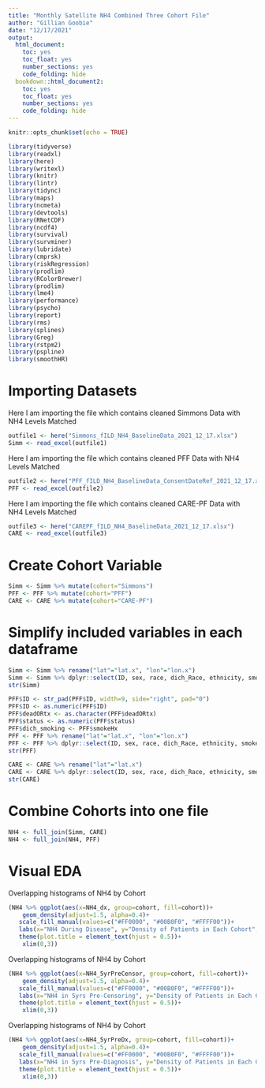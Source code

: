 ```yaml
---
title: "Monthly Satellite NH4 Combined Three Cohort File"
author: "Gillian Goobie"
date: "12/17/2021"
output: 
  html_document: 
    toc: yes
    toc_float: yes
    number_sections: yes
    code_folding: hide
  bookdown::html_document2:
    toc: yes
    toc_float: yes
    number_sections: yes
    code_folding: hide
---
```


```r
knitr::opts_chunk$set(echo = TRUE)
```

```r
library(tidyverse)
library(readxl)
library(here)
library(writexl)
library(knitr)
library(lintr)
library(tidync)
library(maps)
library(ncmeta)
library(devtools)
library(RNetCDF)
library(ncdf4)
library(survival)
library(survminer)
library(lubridate)
library(cmprsk)
library(riskRegression)
library(prodlim)
library(RColorBrewer)
library(prodlim)
library(lme4)
library(performance)
library(psycho)
library(report)
library(rms)
library(splines)
library(Greg)
library(rstpm2)
library(pspline)
library(smoothHR)
```

# Importing Datasets
Here I am importing the file which contains cleaned Simmons Data with NH4 Levels Matched
```r
outfile1 <- here("Simmons_fILD_NH4_BaselineData_2021_12_17.xlsx")
Simm <- read_excel(outfile1)
```

Here I am importing the file which contains cleaned PFF Data with NH4 Levels Matched
```r
outfile2 <- here("PFF_fILD_NH4_BaselineData_ConsentDateRef_2021_12_17.xlsx")
PFF <- read_excel(outfile2)
```

Here I am importing the file which contains cleaned CARE-PF Data with NH4 Levels Matched
```r
outfile3 <- here("CAREPF_fILD_NH4_BaselineData_2021_12_17.xlsx")
CARE <- read_excel(outfile3)
```

# Create Cohort Variable
```r
Simm <- Simm %>% mutate(cohort="Simmons")
PFF <- PFF %>% mutate(cohort="PFF")
CARE <- CARE %>% mutate(cohort="CARE-PF")
```

# Simplify included variables in each dataframe
```r
Simm <- Simm %>% rename("lat"="lat.x", "lon"="lon.x")
Simm <- Simm %>% dplyr::select(ID, sex, race, dich_Race, ethnicity, smokeHx, dich_smoking, age_dx, metro, cohort, lat, lon, ADI_nat, natADI_quart, dx, dx_group, dx_IPF, fvc_pct, dlco_pct, deadORtx, status, time_DeathTxCensor, dx_date, death_date, tx_date, pft_date,  NH4_dx, NH4dx_quart, NH4dx_dec, NH4dx_dich, NH4_1yrPreCensor, NH41yrCensor_quart, NH41yrCensor_dec, NH41yrCensor_dich, NH4_5yrPreCensor, NH45yrCensor_quart, NH45yrCensor_dec, NH45yrCensor_dich, NH4_1yrPreDx, NH41yr_quart, NH41yr_dec, NH41yr_dich, NH4_5yrPreDx, NH45yr_quart, NH45yr_dec, NH45yr_dich)
str(Simm)
```

```r
PFF$ID <- str_pad(PFF$ID, width=9, side="right", pad="0")
PFF$ID <- as.numeric(PFF$ID)
PFF$deadORtx <- as.character(PFF$deadORtx)
PFF$status <- as.numeric(PFF$status)
PFF$dich_smoking <- PFF$smokeHx
PFF <- PFF %>% rename("lat"="lat.x", "lon"="lon.x")
PFF <- PFF %>% dplyr::select(ID, sex, race, dich_Race, ethnicity, smokeHx, dich_smoking, age_dx, metro, cohort, lat, lon, dx, dx_group, dx_IPF, fvc_pct, dlco_pct, deadORtx, status, time_DeathTxCensor, dx_date, death_date, tx_date, fvc_date, dlco_date, NH4_dx, NH4dx_quart, NH4dx_dec, NH4dx_dich, NH4_1yrPreCensor, NH41yrCensor_quart, NH41yrCensor_dec, NH41yrCensor_dich, NH4_5yrPreCensor, NH45yrCensor_quart, NH45yrCensor_dec, NH45yrCensor_dich, NH4_1yrPreDx, NH41yr_dec, NH41yr_dich, NH4_5yrPreDx, NH45yr_quart, NH45yr_dec, NH45yr_dich)
str(PFF)
```

```r
CARE <- CARE %>% rename("lat"="lat.x")
CARE <- CARE %>% dplyr::select(ID, sex, race, dich_Race, ethnicity, smokeHx, dich_smoking, age_dx, metro, cohort, lat, lon, dx, dx_group, dx_IPF, fvc_pct, dlco_pct, deadORtx, status, time_DeathTxCensor, dx_date, death_date, tx_date, pft_date, NH4_dx, NH4dx_quart, NH4dx_dec, NH4dx_dich, NH4_1yrPreCensor, NH41yrCensor_quart, NH41yrCensor_dec, NH41yrCensor_dich, NH4_5yrPreCensor, NH45yrCensor_quart, NH45yrCensor_dec, NH45yrCensor_dich, NH4_1yrPreDx, NH41yr_quart, NH41yr_dec, NH41yr_dich, NH4_5yrPreDx, NH45yr_quart, NH45yr_dec, NH45yr_dich)
str(CARE)
```

# Combine Cohorts into one file
```r
NH4 <- full_join(Simm, CARE)
NH4 <- full_join(NH4, PFF)
```


# Visual EDA
Overlapping histograms of NH4 by Cohort
```r
(NH4 %>% ggplot(aes(x=NH4_dx, group=cohort, fill=cohort))+
    geom_density(adjust=1.5, alpha=0.4)+
   scale_fill_manual(values=c("#FF0000", "#00B0F0", "#FFFF00"))+
   labs(x="NH4 During Disease", y="Density of Patients in Each Cohort", title="NH4 Exposure During Disease by Cohort")+
   theme(plot.title = element_text(hjust = 0.5))+
    xlim(0,3))
```

Overlapping histograms of NH4 by Cohort
```r
(NH4 %>% ggplot(aes(x=NH4_5yrPreCensor, group=cohort, fill=cohort))+
    geom_density(adjust=1.5, alpha=0.4)+
   scale_fill_manual(values=c("#FF0000", "#00B0F0", "#FFFF00"))+
   labs(x="NH4 in 5yrs Pre-Censoring", y="Density of Patients in Each Cohort", title="NH4 Exposure in 5yrs Pre-Censoring by Cohort")+
   theme(plot.title = element_text(hjust = 0.5))+
    xlim(0,3))
```

Overlapping histograms of NH4 by Cohort
```r
(NH4 %>% ggplot(aes(x=NH4_5yrPreDx, group=cohort, fill=cohort))+
    geom_density(adjust=1.5, alpha=0.4)+
   scale_fill_manual(values=c("#FF0000", "#00B0F0", "#FFFF00"))+
   labs(x="NH4 in 5yrs Pre-Diagnosis", y="Density of Patients in Each Cohort", title="NH4 Exposure in 5yrs Pre-Diagnosis by Cohort")+
   theme(plot.title = element_text(hjust = 0.5))+
    xlim(0,3))
```
